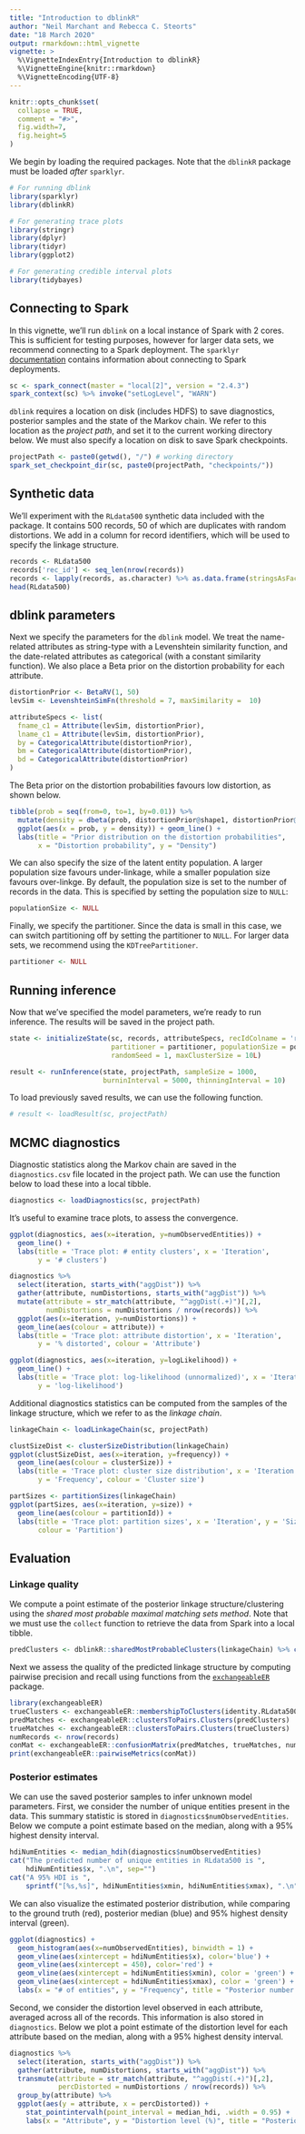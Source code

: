 ```yaml
---
title: "Introduction to dblinkR"
author: "Neil Marchant and Rebecca C. Steorts"
date: "18 March 2020"
output: rmarkdown::html_vignette
vignette: >
  %\VignetteIndexEntry{Introduction to dblinkR}
  %\VignetteEngine{knitr::rmarkdown}
  %\VignetteEncoding{UTF-8}
---
```


```r
knitr::opts_chunk$set(
  collapse = TRUE,
  comment = "#>",
  fig.width=7, 
  fig.height=5
)
```

We begin by loading the required packages. Note that the `dblinkR` package 
must be loaded *after* `sparklyr`.
```r
# For running dblink
library(sparklyr)
library(dblinkR)

# For generating trace plots
library(stringr)
library(dplyr)
library(tidyr)
library(ggplot2)

# For generating credible interval plots
library(tidybayes)
```

## Connecting to Spark
In this vignette, we'll run `dblink` on a local instance of Spark with 2 
cores. This is sufficient for testing purposes, however for larger data sets, 
we recommend connecting to a Spark deployment. The `sparklyr` 
[documentation](https://spark.rstudio.com/deployment/) contains information 
about connecting to Spark deployments.
```r
sc <- spark_connect(master = "local[2]", version = "2.4.3")
spark_context(sc) %>% invoke("setLogLevel", "WARN")
```

`dblink` requires a location on disk (includes HDFS) to save diagnostics, 
posterior samples and the state of the Markov chain. We refer to this location 
as the *project path*, and set it to the current working directory below. 
We must also specify a location on disk to save Spark checkpoints. 
```r
projectPath <- paste0(getwd(), "/") # working directory
spark_set_checkpoint_dir(sc, paste0(projectPath, "checkpoints/"))
```

## Synthetic data
We'll experiment with the `RLdata500` synthetic data included with the package. 
It contains 500 records, 50 of which are duplicates with random distortions. 
We add in a column for record identifiers, which will be used to specify 
the linkage structure.
```r
records <- RLdata500
records['rec_id'] <- seq_len(nrow(records))
records <- lapply(records, as.character) %>% as.data.frame(stringsAsFactors = FALSE)
head(RLdata500)
```

## dblink parameters
Next we specify the parameters for the `dblink` model. We treat the 
name-related attributes as string-type with a Levenshtein similarity 
function, and the date-related attributes as categorical (with a constant 
similarity function). We also place a Beta prior on the distortion probability 
for each attribute.
```r
distortionPrior <- BetaRV(1, 50)
levSim <- LevenshteinSimFn(threshold = 7, maxSimilarity =  10)

attributeSpecs <- list(
  fname_c1 = Attribute(levSim, distortionPrior),
  lname_c1 = Attribute(levSim, distortionPrior),
  by = CategoricalAttribute(distortionPrior),
  bm = CategoricalAttribute(distortionPrior),
  bd = CategoricalAttribute(distortionPrior)
)
```

The Beta prior on the distortion probabilities favours low distortion, as 
shown below.
```r
tibble(prob = seq(from=0, to=1, by=0.01)) %>%
  mutate(density = dbeta(prob, distortionPrior@shape1, distortionPrior@shape2)) %>%
  ggplot(aes(x = prob, y = density)) + geom_line() + 
  labs(title = "Prior distribution on the distortion probabilities", 
       x = "Distortion probability", y = "Density")
```

We can also specify the size of the latent entity population. A larger 
population size favours under-linkage, while a smaller population 
size favours over-linkge. By default, the population size is set to the 
number of records in the data. This is specified by setting the population 
size to `NULL`:
```r
populationSize <- NULL
```

Finally, we specify the partitioner. Since the data is small in this case, 
we can switch partitioning off by setting the partitioner to `NULL`. 
For larger data sets, we recommend using the `KDTreePartitioner`.
```r
partitioner <- NULL
```

## Running inference
Now that we've specified the model parameters, we're ready to run inference. 
The results will be saved in the project path.

```r
state <- initializeState(sc, records, attributeSpecs, recIdColname = 'rec_id',
                         partitioner = partitioner, populationSize = populationSize,
                         randomSeed = 1, maxClusterSize = 10L)

result <- runInference(state, projectPath, sampleSize = 1000, 
                       burninInterval = 5000, thinningInterval = 10)
```

To load previously saved results, we can use the following function.
```r
# result <- loadResult(sc, projectPath)
```


## MCMC diagnostics
Diagnostic statistics along the Markov chain are saved in the 
`diagnostics.csv` file located in the project path. We can use the function 
below to load these into a local tibble.
```r
diagnostics <- loadDiagnostics(sc, projectPath)
```

It's useful to examine trace plots, to assess the convergence.
```r
ggplot(diagnostics, aes(x=iteration, y=numObservedEntities)) + 
  geom_line() + 
  labs(title = 'Trace plot: # entity clusters', x = 'Iteration', 
       y = '# clusters')

diagnostics %>%
  select(iteration, starts_with("aggDist")) %>%
  gather(attribute, numDistortions, starts_with("aggDist")) %>%
  mutate(attribute = str_match(attribute, "^aggDist(.+)")[,2],
         numDistortions = numDistortions / nrow(records)) %>% 
  ggplot(aes(x=iteration, y=numDistortions)) +  
  geom_line(aes(colour = attribute)) + 
  labs(title = 'Trace plot: attribute distortion', x = 'Iteration', 
       y = '% distorted', colour = 'Attribute')

ggplot(diagnostics, aes(x=iteration, y=logLikelihood)) + 
  geom_line() + 
  labs(title = 'Trace plot: log-likelihood (unnormalized)', x = 'Iteration', 
       y = 'log-likelihood')
```

Additional diagnostics statistics can be computed from the samples of the 
linkage structure, which we refer to as the *linkage chain*. 
```r
linkageChain <- loadLinkageChain(sc, projectPath)

clustSizeDist <- clusterSizeDistribution(linkageChain)
ggplot(clustSizeDist, aes(x=iteration, y=frequency)) + 
  geom_line(aes(colour = clusterSize)) + 
  labs(title = 'Trace plot: cluster size distribution', x = 'Iteration', 
       y = 'Frequency', colour = 'Cluster size')

partSizes <- partitionSizes(linkageChain)
ggplot(partSizes, aes(x=iteration, y=size)) + 
  geom_line(aes(colour = partitionId)) + 
  labs(title = 'Trace plot: partition sizes', x = 'Iteration', y = 'Size', 
       colour = 'Partition')
```

## Evaluation
### Linkage quality
We compute a point estimate of the posterior linkage structure/clustering 
using the *shared most probable maximal matching sets method*. Note that we 
must use the `collect` function to retrieve the data from Spark into a local 
tibble.
```r
predClusters <- dblinkR::sharedMostProbableClusters(linkageChain) %>% collect()
```

Next we assess the quality of the predicted linkage structure by 
computing pairwise precision and recall using functions from the 
[`exchangeableER`](https://github.com/ngmarchant/exchangeableER) package.
```r
library(exchangeableER)
trueClusters <- exchangeableER::membershipToClusters(identity.RLdata500, ids = records$rec_id)
predMatches <- exchangeableER::clustersToPairs.Clusters(predClusters)
trueMatches <- exchangeableER::clustersToPairs.Clusters(trueClusters)
numRecords <- nrow(records)
conMat <- exchangeableER::confusionMatrix(predMatches, trueMatches, numRecords*(numRecords - 1)/2)
print(exchangeableER::pairwiseMetrics(conMat))
```

### Posterior estimates
We can use the saved posterior samples to infer unknown model parameters. 
First, we consider the number of unique entities present in the data. 
This summary statistic is stored in `diagnostics$numObservedEntities`.
Below we compute a point estimate based on the median, along with a 95\% 
highest density interval.

```r
hdiNumEntities <- median_hdih(diagnostics$numObservedEntities)
cat("The predicted number of unique entities in RLdata500 is ", 
    hdiNumEntities$x, ".\n", sep="")
cat("A 95% HDI is ", 
    sprintf("[%s,%s]", hdiNumEntities$xmin, hdiNumEntities$xmax), ".\n", sep="")
```

We can also visualize the estimated posterior distribution, while 
comparing to the ground truth (red), posterior median (blue) and 
95\% highest density interval (green). 

```r
ggplot(diagnostics) + 
  geom_histogram(aes(x=numObservedEntities), binwidth = 1) + 
  geom_vline(aes(xintercept = hdiNumEntities$x), color='blue') + 
  geom_vline(aes(xintercept = 450), color='red') + 
  geom_vline(aes(xintercept = hdiNumEntities$xmin), color = 'green') + 
  geom_vline(aes(xintercept = hdiNumEntities$xmax), color = 'green') + 
  labs(x = "# of entities", y = "Frequency", title = "Posterior number of observed entities")
```

Second, we consider the distortion level observed in each attribute, averaged 
across all of the records. This information is also stored in 
`diagnostics`. Below we plot a point estimate of the distortion level for each 
attribute based on the median, along with a 95\% highest density interval.

```r
diagnostics %>%
  select(iteration, starts_with("aggDist")) %>%
  gather(attribute, numDistortions, starts_with("aggDist")) %>%
  transmute(attribute = str_match(attribute, "^aggDist(.+)")[,2],
            percDistorted = numDistortions / nrow(records)) %>% 
  group_by(attribute) %>% 
  ggplot(aes(y = attribute, x = percDistorted)) + 
    stat_pointintervalh(point_interval = median_hdi, .width = 0.95) + 
    labs(x = "Attribute", y = "Distortion level (%)", title = "Posterior distortion level by attribute")
```
